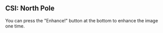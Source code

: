 ## CSI: North Pole

<Tutorial>
    You can press the "Enhance!" button at the bottom to enhance the image one time.
</Tutorial>
